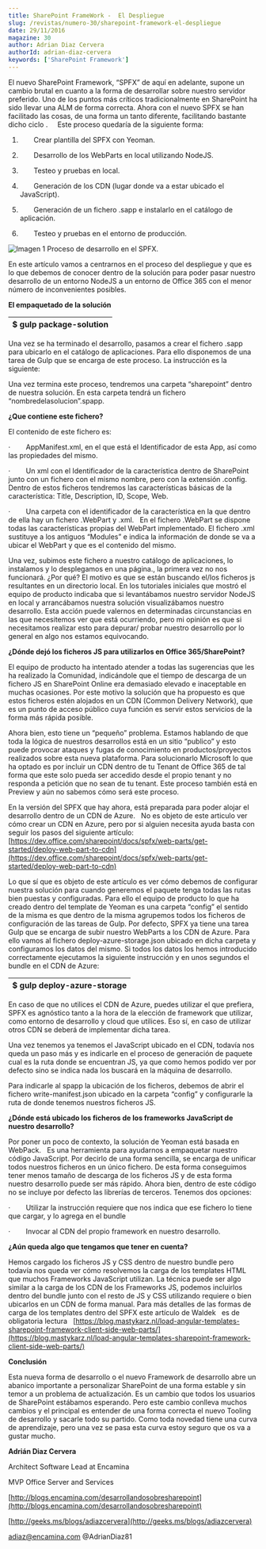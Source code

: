 ```yaml
---
title: SharePoint FrameWork -  El Despliegue
slug: /revistas/numero-30/sharepoint-framework-el-despliegue
date: 29/11/2016
magazine: 30
author: Adrian Diaz Cervera
authorId: adrian-diaz-cervera
keywords: ['SharePoint Framework']
---
```






El nuevo SharePoint Framework, “SPFX” de aquí en adelante, supone un cambio brutal en cuanto a la forma de desarrollar sobre nuestro servidor preferido. Uno de los puntos más críticos tradicionalmente en SharePoint ha sido llevar una ALM de forma correcta. Ahora con el nuevo SPFX se han facilitado las cosas, de una forma un tanto diferente, facilitando bastante dicho  ciclo  .        Este proceso quedaría de la siguiente forma:

1.          Crear plantilla del SPFX con Yeoman.

2.          Desarrollo de los WebParts en local utilizando NodeJS.

3.          Testeo y pruebas en local.

4.          Generación de los CDN (lugar donde va a estar ubicado el JavaScript).

5.          Generación de un fichero .sapp e instalarlo en el catálogo de aplicación.

6.          Testeo y pruebas en el entorno de producción.

![Imagen 1 Proceso de desarrollo en el SPFX.](../../../images/numero30/sharepoint-framework-el-despliegue/image1.png)

En este artículo vamos a centrarnos en el proceso del despliegue y que es lo que debemos de conocer dentro de la solución para poder pasar nuestro desarrollo de un entorno NodeJS a un entorno de Office 365 con el menor número de inconvenientes posibles.

**El empaquetado de la solución**






| $ gulp package-solution |
| --- |




Una vez se ha terminado el desarrollo, pasamos a crear el fichero .sapp     para ubicarlo en el catálogo de aplicaciones. Para ello disponemos de una tarea de Gulp que se encarga de este proceso. La instrucción es la siguiente:

Una vez termina este proceso, tendremos una carpeta “sharepoint” dentro de nuestra solución. En esta carpeta tendrá un fichero “nombredelasolucion”.spapp.

**¿Que contiene este fichero?**

El contenido de este fichero es:

·          AppManifest.xml, en el que está el Identificador de esta App, así como las propiedades del mismo.

·          Un xml con el Identificador de la característica dentro de SharePoint junto con un fichero con el mismo nombre, pero con la extensión .config. Dentro de estos ficheros tendremos las características básicas de la característica: Title, Description, ID, Scope, Web.

·          Una carpeta con el identificador de la característica en la que dentro de ella hay un fichero .WebPart y .xml.     En el fichero .WebPart se dispone todas las características propias del WebPart implementado. El fichero .xml sustituye a los antiguos “Modules” e indica la información de donde se va a ubicar el WebPart y que es el contenido del mismo.

Una vez, subimos este fichero a nuestro catálogo de aplicaciones, lo instalamos y lo desplegamos en una página., la primera vez no nos funcionará. ¿Por qué? El motivo es que se están buscando el/los ficheros js resultantes en un directorio local. En los tutoriales iniciales que mostró el equipo de producto indicaba que si levantábamos nuestro servidor NodeJS en local y arrancábamos nuestra solución visualizábamos nuestro desarrollo. Esta acción puede valernos en determinadas circunstancias en las que necesitemos ver que está ocurriendo, pero mi opinión es que si necesitamos realizar esto para depurar/ probar nuestro desarrollo por lo general en algo nos estamos equivocando.

**¿Dónde dejó los ficheros JS para utilizarlos en Office 365/SharePoint?**

El equipo de producto ha intentado atender a todas las sugerencias que les ha realizado la Comunidad, indicándole que el tiempo de descarga de un fichero JS en SharePoint Online era demasiado elevado e inaceptable en muchas ocasiones. Por este motivo la solución que ha propuesto es que estos ficheros estén alojados en un CDN (Common Delivery Network), que es un punto de acceso público cuya función es servir estos servicios de la forma más rápida posible.

Ahora bien, esto tiene un “pequeño” problema. Estamos hablando de que toda la lógica de nuestros desarrollos está en un sitio “publico” y esto puede provocar ataques y fugas de conocimiento en productos/proyectos realizados sobre esta nueva plataforma. Para solucionarlo Microsoft lo que ha optado es por incluir un CDN dentro de tu Tenant de Office 365 de tal forma que este solo pueda ser accedido desde el propio tenant y no responda a petición que no sean de tu tenant. Este proceso también está en Preview y aún no sabemos cómo será este proceso.

En la versión del SPFX que hay ahora, está preparada para poder alojar el desarrollo dentro de un CDN de Azure.     No es objeto de este articulo ver cómo crear un CDN en Azure, pero por si alguien necesita ayuda basta con seguir los pasos del siguiente artículo:    [https://dev.office.com/sharepoint/docs/spfx/web-parts/get-started/deploy-web-part-to-cdn](https://dev.office.com/sharepoint/docs/spfx/web-parts/get-started/deploy-web-part-to-cdn)

Lo que sí que es objeto de este artículo es ver cómo debemos de configurar nuestra solución para cuando generemos el paquete tenga todas las rutas bien puestas y configuradas. Para ello el equipo de producto lo que ha creado dentro del template de Yeoman es una carpeta “config” el sentido de la misma es que dentro de la misma agrupemos todos los ficheros de configuración de las tareas de Gulp. Por defecto, SPFX ya tiene una tarea Gulp que se encarga de subir nuestro WebParts a los CDN de Azure. Para ello vamos al fichero deploy-azure-storage.json ubicado en dicha carpeta y configuramos los datos del mismo. Si todos los datos los hemos introducido correctamente ejecutamos la siguiente instrucción y en unos segundos el bundle en el CDN de Azure:
 



| $ gulp deploy-azure-storage |
| --- |





 
En caso de que no utilices el CDN de Azure, puedes utilizar el que prefiera, SPFX es agnóstico tanto a la hora de la elección de framework que utilizar, como entorno de desarrollo y cloud que utilices. Eso sí, en caso de utilizar otros CDN se deberá de implementar dicha tarea.

Una vez tenemos ya tenemos el JavaScript ubicado en el CDN, todavía nos queda un paso más y es indicarle en el proceso de generación de paquete cual es la ruta donde se encuentran JS, ya que como hemos podido ver por defecto sino se indica nada los buscará en la máquina de desarrollo.

Para indicarle al spapp la ubicación de los ficheros, debemos de abrir el fichero write-manifest.json ubicado en la carpeta “config” y configurarle la ruta de donde tenemos nuestros ficheros JS.

**¿Dónde está ubicado los ficheros de los frameworks JavaScript de nuestro desarrollo?**

Por poner un poco de contexto, la solución de Yeoman está basada en WebPack.     Es una herramienta para ayudarnos a empaquetar nuestro código JavaScript. Por decirlo de una forma sencilla, se encarga de unificar todos nuestros ficheros en un único fichero. De esta forma conseguimos tener menos tamaño de descarga de los ficheros JS y de esta forma nuestro desarrollo puede ser más rápido. Ahora bien, dentro de este código no se incluye por defecto las librerías de terceros. Tenemos dos opciones:

·          Utilizar la instrucción requiere que nos indica que ese fichero lo tiene que cargar, y lo agrega en el bundle

·          Invocar al CDN del propio framework en nuestro desarrollo.

**¿Aún queda algo que tengamos que tener en cuenta?**

Hemos cargado los ficheros JS y CSS dentro de nuestro bundle pero todavía nos queda ver cómo resolvemos la carga de los templates HTML que muchos Frameworks JavaScript utilizan. La técnica puede ser algo similar a la carga de los CDN de los Frameworks JS, podemos incluirlos dentro del bundle junto con el resto de JS y CSS utilizando requiere o bien ubicarlos en un CDN de forma manual. Para más detalles de las formas de carga de los templates dentro del SPFX este artículo de Waldek     es de obligatoria lectura    [https://blog.mastykarz.nl/load-angular-templates-sharepoint-framework-client-side-web-parts/](https://blog.mastykarz.nl/load-angular-templates-sharepoint-framework-client-side-web-parts/)

**Conclusión**

Esta nueva forma de desarrollo o el nuevo Framework de desarrollo abre un abanico importante a personalizar SharePoint de una forma estable y sin temor a un problema de actualización. Es un cambio que todos los usuarios de SharePoint estábamos esperando. Pero este cambio conlleva muchos cambios y el principal es entender de una forma correcta el nuevo Tooling de desarrollo y sacarle todo su partido. Como toda novedad tiene una curva de aprendizaje, pero una vez se pasa esta curva estoy seguro que os va a gustar mucho.



**Adrián Diaz Cervera**

Architect Software Lead at Encamina

MVP Office Server and Services

[http://blogs.encamina.com/desarrollandosobresharepoint](http://blogs.encamina.com/desarrollandosobresharepoint)

[http://geeks.ms/blogs/adiazcervera](http://geeks.ms/blogs/adiazcervera)

adiaz@encamina.com @AdrianDiaz81

